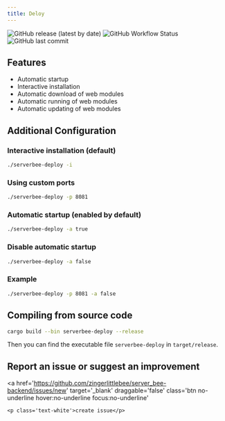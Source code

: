 ```yaml
---
title: Deloy
---
```



<div class='flex space-x-2 space-y-1 flex-wrap'>
	<img
		src='https://img.shields.io/github/v/release/ZingerLittleBee/server_bee-backend?style=for-the-badge'
		alt='GitHub release (latest by date)'
	/>
	<img
		src='https://img.shields.io/github/actions/workflow/status/ZingerLittleBee/server_bee-backend/release.yml?style=for-the-badge'
		alt='GitHub Workflow Status'
	/>
	<img
		src='https://img.shields.io/github/last-commit/ZingerLittleBee/server_bee-backend?style=for-the-badge'
		alt='GitHub last commit'
	/>
</div>

## Features

-   Automatic startup
-   Interactive installation
-   Automatic download of web modules
-   Automatic running of web modules
-   Automatic updating of web modules

## Additional Configuration

### Interactive installation (default)

<CodeBlock>
    
```bash
./serverbee-deploy -i
```

</CodeBlock>

### Using custom ports

<CodeBlock>

```bash
./serverbee-deploy -p 8081
```

</CodeBlock>

### Automatic startup (enabled by default)

<CodeBlock>

```bash
./serverbee-deploy -a true
```

</CodeBlock>

### Disable automatic startup

<CodeBlock>

```bash
./serverbee-deploy -a false
```

</CodeBlock>

### Example

<CodeBlock>

```bash
./serverbee-deploy -p 8081 -a false
```

</CodeBlock>

## Compiling from source code

<CodeBlock>

```bash
cargo build --bin serverbee-deploy --release
```

</CodeBlock>

Then you can find the executable file `serverbee-deploy` in `target/release`.

## Report an issue or suggest an improvement

<a
	href='https://github.com/zingerlittlebee/server_bee-backend/issues/new'
	target='_blank'
	draggable='false'
	class='btn
    no-underline hover:no-underline focus:no-underline'
>
	<p class='text-white'>create issue</p>
</a>
